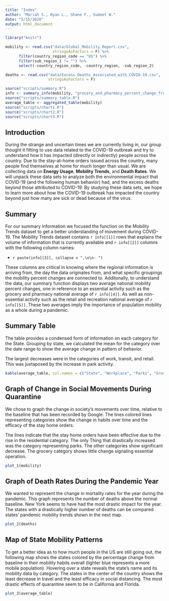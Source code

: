 ```yaml
---
title: "Index"
author: "Mariah S., Ryan L., Shane F., Sumeet W."
date: "5/15/2020"
output: html_document
---
```


```r
library("knitr")

mobility <- read.csv("data/Global_Mobility_Report.csv",
                     stringsAsFactors = F) %>%
      filter(country_region_code == "US") %>%
      filter(sub_region_1 != "") %>%
      select(-country_region_code, -country_region, -sub_region_2)

deaths <- read.csv("data/Excess_Deaths_Associated_with_COVID-19.csv",
                   stringsAsFactors = F)

source("scripts/summary.R")
info <- summary_info(mobility, "grocery_and_pharmacy_percent_change_from_baseline", "retail_and_recreation_percent_change_from_baseline")
source("scripts/summary_table.R")
average_table <- aggregated_table(mobility)
source("scripts/chart1.R")
source("scripts/chart2.R")
source("scripts/chart3.R")
```

## Introduction

During the strange and uncertain times we are currently living in, our group thought it fitting to use data related to the COVID-19 outbreak and try to understand how it has impacted (directly or indirectly) people across the country. Due to the stay-at-home orders issued across the country, many people find themselves at home for much longer than usual. We are collecting data on **Energy Usage**, **Mobility Trends**, and **Death   Rates**. We will unpack these data sets to analyze both the environmental impact that   COVID-19 (and the following human behavior) had, and the excess deaths beyond those   attributed to COVID-19. By studying these data sets, we hope to learn more about how the COVID-19 outbreak has impacted the country beyond just how many are sick or dead because of the virus.

## Summary

For our summary information we focused the function on the Mobility Trends dataset to get a better understanding of movement during COVID-19. The Mobility Trends dataset contains `r info[[1]]` rows that explains the volume of information that is currently available  and `r info[[2]]` columns with the following column names:

- `r paste(info[[3]], collapse = ",\n\n- ")`

These columns are critical in knowing where the regional information is arriving from, the day the data originates from, and what specific groupings the mobility percent changes are connected to. Additonally, to understand the data, our summary function displays two average national mobility percent changes, one in reference to an essential activity such as the grocery and pharmacy national average of `r info[[4]]`. As well as non-essential activity such as the retail and recreation national average of `r info[[5]]`. These two averages imply the importance of population mobility as a whole during a pandemic.

## Summary Table
The table provides a condensed form of information on each category for the State. Grouping by state, we calculated the mean for the category over the date range to show the average change in pattern of behavior.

The largest decreases were in the categories of work, transit, and retail. This was juxtaposed by the increase in park activity.
``` r
kable(average_table, col.names = c("State", "Workplace", "Parks", "Grocery", "Retail", "Transit", "Residence"))
```

## Graph of Change in Social Movements During Quarantine

We chose to graph the change in society's movements over time, relative to the baseline that has been recorded by Google. The lines colored lines representing categories show the change in habits over time and the efficacy of the stay home orders.

The lines indicate that the stay home orders have been effective due to the rise in the residential category. The only Thing that drastically increased was the category representing parks. The other categories show significant decrease. The grocery category shows little change signaling essential operation.

```r
plot_1(mobility)
```

## Graph of Death Rates During the Pandemic Year

We wanted to represent the change in mortality rates for the year during the pandemic. This graph represents the number of deaths above the normal baseline. New York seems to have had the most drastic impact for the year. The states with a drastically higher number of deaths can be compared states' pandemic mobility trends shown in the next map.

```r
plot_2(deaths)
```

## Map of State Mobility Patterns

To get a better idea as to how much people in the US are still going out, the following map shows the states colored by the percentage change from baseline in their mobility habits overall (lighter blue represents a more mobile population). Hovering over a state reveals the state's name and its mobility data by category. The states in the center of the country shows the least decrease in travel and the least efficacy in social distancing. The most drastic effects of quarantine seem to be in California and Florida.

```r
plot_3(average_table)
```